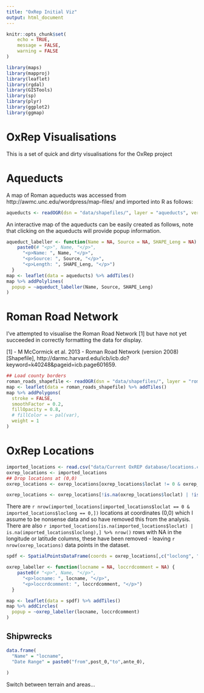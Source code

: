 ```yaml
---
title: "OxRep Initial Viz"
output: html_document
---
```


```r
knitr::opts_chunk$set(
	echo = TRUE,
	message = FALSE,
	warning = FALSE
)
```

```r
library(maps)
library(mapproj)
library(leaflet)
library(rgdal)
library(GISTools)
library(sp)
library(plyr)
library(ggplot2)
library(ggmap)
```

# OxRep Visualisations

This is a set of quick and dirty visualisations for the OxRep project

# Aqueducts

A map of Roman aqueducts was accessed from http://awmc.unc.edu/wordpress/map-files/ and imported into R as follows:

```r
aqueducts <- readOGR(dsn = "data/shapefiles/", layer = "aqueducts", verbose = F)
```

An interactive map of the aqueducts can be easily created as follows, note that clicking on the aqueducts will provide popup information.

```r
aqueduct_labeller <- function(Name = NA, Source = NA, SHAPE_Leng = NA) {
    paste0(# "<p>", Name, "</p>",
      "<p>Name: ", Name, "</p>",
      "<p>Source: ", Source, "</p>",
      "<p>Length: ", SHAPE_Leng, "</p>")
  }
map <- leaflet(data = aqueducts) %>% addTiles()
map %>% addPolylines(
  popup = ~aqueduct_labeller(Name, Source, SHAPE_Leng)
)
```

# Roman Road Network

I've attempted to visualise the Roman Road Network [1] but have not yet succeeded in correctly formatting the data for display.

[1] - M McCormick et al. 2013 - Roman Road Network (version 2008) [Shapefile], http://darmc.harvard.edu/icb/icb.do?keyword=k40248&pageid=icb.page601659.

```r
## Load county borders
roman_roads_shapefile <- readOGR(dsn = "data/shapefiles/", layer = "roman_roads_v2008", verbose = F)
map <- leaflet(data = roman_roads_shapefile) %>% addTiles()
map %>% addPolygons(
  stroke = FALSE,
  smoothFactor = 0.2,
  fillOpacity = 0.8,
  # fillColor = ~ pal(var),
  weight = 1
)
```

# OxRep Locations

```r
imported_locations <- read.csv("data/Current OxREP database/locations.csv", stringsAsFactors = F)
oxrep_locations <- imported_locations
## Drop locations at (0,0)
oxrep_locations <- oxrep_locations[oxrep_locations$loclat != 0 & oxrep_locations$loclong != 0,]

oxrep_locations <- oxrep_locations[!is.na(oxrep_locations$loclat) | !is.na(oxrep_locations$loclong),]

```

There are `r nrow(imported_locations[imported_locations$loclat == 0 & imported_locations$loclong == 0,])` locations at coordinates (0,0) which I assume to be nonsense data and so have removed this from the analysis. There are also `r imported_locations[is.na(imported_locations$loclat) | is.na(imported_locations$loclong),] %>% nrow()` rows with NA in the longitude or latitude columns, these have been removed - leaving `r nrow(oxrep_locations)` data points in the dataset.

```r
spdf <- SpatialPointsDataFrame(coords = oxrep_locations[,c("loclong", "loclat")], data = oxrep_locations)

oxrep_labeller <- function(locname = NA, loccrdcomment = NA) {
    paste0(# "<p>", Name, "</p>",
      "<p>locname: ", locname, "</p>",
      "<p>loccrdcomment: ", loccrdcomment, "</p>")
  }

map <- leaflet(data = spdf) %>% addTiles()
map %>% addCircles(
  popup = ~oxrep_labeller(locname, loccrdcomment)
)

```


## Shipwrecks

```r
data.frame(
  "Name" = "locname",
  "Date Range" = paste0("from",post_0,"to",ante_0),
  
)
```

Switch between terrain and areas...





